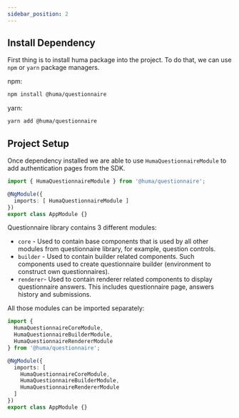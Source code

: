 ```yaml
---
sidebar_position: 2
---
```


## Install Dependency 

First thing is to install huma package into the project. To do that, we can use `npm` or `yarn` package managers.

npm:
```bash
npm install @huma/questionnaire
```

yarn:
```bash
yarn add @huma/questionnaire
```

## Project Setup

Once dependency installed we are able to use `HumaQuestionnaireModule` to add authentication pages from the SDK. 

```typescript
import { HumaQuestionnaireModule } from '@huma/questionnaire';

@NgModule({
  imports: [ HumaQuestionnaireModule ]
})
export class AppModule {}
```

Questionnaire library contains 3 different modules:

- `core` - Used to contain base components that is used by all other modules from questionnaire library, for example, question controls.
- `builder` - Used to contain builder related components. Such components used to create questionnaire builder (environment to construct own questionnaires).
- `renderer`- Used to contain renderer related components to display questionnaire answers. This includes questionnaire page, answers history and submissions.

All those modules can be imported separately:

```typescript
import { 
  HumaQuestionnaireCoreModule,
  HumaQuestionnaireBuilderModule,
  HumaQuestionnaireRendererModule
} from '@huma/questionnaire';

@NgModule({
  imports: [ 
    HumaQuestionnaireCoreModule,
    HumaQuestionnaireBuilderModule,
    HumaQuestionnaireRendererModule 
  ]
})
export class AppModule {}
```